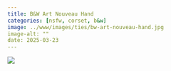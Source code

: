 ```yaml
---
title: B&W Art Nouveau Hand
categories: [nsfw, corset, b&w]
image: ../www/images/ties/bw-art-nouveau-hand.jpg
image-alt: ""
date: 2025-03-23
---
```



![](../www/images/ties/bw-art-nouveau-hand.jpg)


